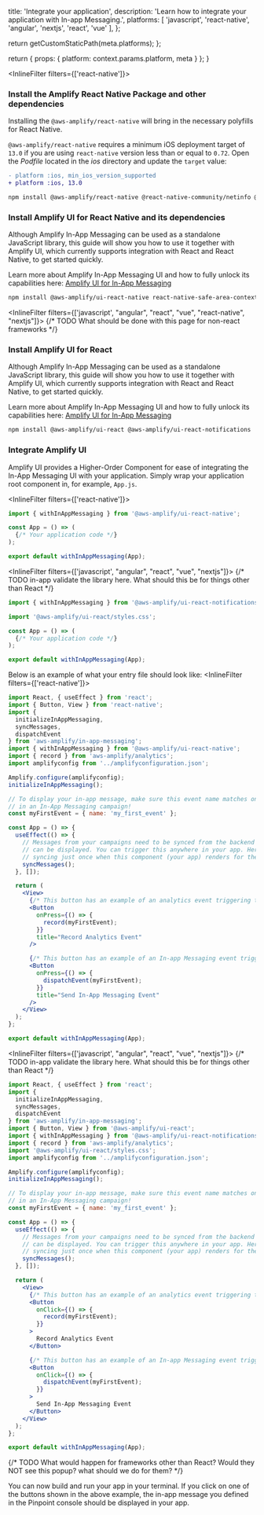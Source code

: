 
  title: 'Integrate your application',
  description: 'Learn how to integrate your application with In-app Messaging.',
  platforms: [
    'javascript',
    'react-native',
    'angular',
    'nextjs',
    'react',
    'vue'
  ],
};

  return getCustomStaticPath(meta.platforms);
};

  return {
    props: {
      platform: context.params.platform,
      meta
    }
  };
}

<InlineFilter filters={['react-native']}>
### Install the Amplify React Native Package and other dependencies
Installing the `@aws-amplify/react-native` will bring in the necessary polyfills for React Native. 

<Accordion title="Instructions for React Native version 0.72 and below">

`@aws-amplify/react-native` requires a minimum iOS deployment target of `13.0` if you are using `react-native` version less than or equal to `0.72`. Open the _Podfile_ located in the _ios_ directory and update the `target` value:

```diff showLineNumbers={false}
- platform :ios, min_ios_version_supported
+ platform :ios, 13.0
```

</Accordion>

```bash title="Terminal" showLineNumbers={false}
npm install @aws-amplify/react-native @react-native-community/netinfo @react-native-async-storage/async-storage
```

### Install Amplify UI for React Native and its dependencies

Although Amplify In-App Messaging can be used as a standalone JavaScript library, this guide will show you how to use it together with Amplify UI, which currently supports integration with React and React Native, to get started quickly.

<Callout>

Learn more about Amplify In-App Messaging UI and how to fully unlock its capabilities here: [Amplify UI for In-App Messaging](https://ui.docs.amplify.aws/react-native/connected-components/in-app-messaging)
  
</Callout>

```bash title="Terminal" showLineNumbers={false}
npm install @aws-amplify/ui-react-native react-native-safe-area-context
```
</InlineFilter>

<InlineFilter filters={['javascript', "angular", "react", "vue", "react-native", "nextjs"]}>
{/* TODO What should be done with this page for non-react frameworks */}

### Install Amplify UI for React

Although Amplify In-App Messaging can be used as a standalone JavaScript library, this guide will show you how to use it together with Amplify UI, which currently supports integration with React and React Native, to get started quickly.

<Callout>

Learn more about Amplify In-App Messaging UI and how to fully unlock its capabilities here: [Amplify UI for In-App Messaging](https://ui.docs.amplify.aws/react/connected-components/in-app-messaging)

</Callout>

```bash title="Terminal" showLineNumbers={false}
npm install @aws-amplify/ui-react @aws-amplify/ui-react-notifications
```
</InlineFilter>

### Integrate Amplify UI

Amplify UI provides a Higher-Order Component for ease of integrating the In-App Messaging UI with your application. Simply wrap your application root component in, for example, `App.js`.

<InlineFilter filters={['react-native']}>
```js
import { withInAppMessaging } from '@aws-amplify/ui-react-native';

const App = () => (
  {/* Your application code */}
);

export default withInAppMessaging(App);
```
</InlineFilter>

<InlineFilter filters={['javascript', "angular", "react", "vue", "nextjs"]}>
{/* TODO in-app validate the library here. What should this be for things other than React */}

```js title="src/App.js"
import { withInAppMessaging } from '@aws-amplify/ui-react-notifications';

import '@aws-amplify/ui-react/styles.css';

const App = () => (
  {/* Your application code */}
);

export default withInAppMessaging(App);
```
</InlineFilter>

Below is an example of what your entry file should look like:
<InlineFilter filters={['react-native']}>
```jsx title="src/index.js"
import React, { useEffect } from 'react';
import { Button, View } from 'react-native';
import {
  initializeInAppMessaging,
  syncMessages,
  dispatchEvent
} from 'aws-amplify/in-app-messaging';
import { withInAppMessaging } from '@aws-amplify/ui-react-native';
import { record } from 'aws-amplify/analytics';
import amplifyconfig from '../amplifyconfiguration.json';

Amplify.configure(amplifyconfig);
initializeInAppMessaging();

// To display your in-app message, make sure this event name matches one you created
// in an In-App Messaging campaign!
const myFirstEvent = { name: 'my_first_event' };

const App = () => {
  useEffect(() => {
    // Messages from your campaigns need to be synced from the backend before they
    // can be displayed. You can trigger this anywhere in your app. Here you are
    // syncing just once when this component (your app) renders for the first time.
    syncMessages();
  }, []);

  return (
    <View>
      {/* This button has an example of an analytics event triggering the in-app message. */}
      <Button
        onPress={() => {
          record(myFirstEvent);
        }}
        title="Record Analytics Event"
      />

      {/* This button has an example of an In-app Messaging event triggering the in-app message.*/}
      <Button
        onPress={() => {
          dispatchEvent(myFirstEvent);
        }}
        title="Send In-App Messaging Event"
      />
    </View>
  );
};

export default withInAppMessaging(App);
```

</InlineFilter>

<InlineFilter filters={['javascript', "angular", "react", "vue", "nextjs"]}>
{/* TODO in-app validate the library here. What should this be for things other than React */}

```jsx title="src/index.js"
import React, { useEffect } from 'react';
import {
  initializeInAppMessaging,
  syncMessages,
  dispatchEvent
} from 'aws-amplify/in-app-messaging';
import { Button, View } from '@aws-amplify/ui-react';
import { withInAppMessaging } from '@aws-amplify/ui-react-notifications';
import { record } from 'aws-amplify/analytics';
import '@aws-amplify/ui-react/styles.css';
import amplifyconfig from '../amplifyconfiguration.json';

Amplify.configure(amplifyconfig);
initializeInAppMessaging();

// To display your in-app message, make sure this event name matches one you created
// in an In-App Messaging campaign!
const myFirstEvent = { name: 'my_first_event' };

const App = () => {
  useEffect(() => {
    // Messages from your campaigns need to be synced from the backend before they
    // can be displayed. You can trigger this anywhere in your app. Here you are
    // syncing just once when this component (your app) renders for the first time.
    syncMessages();
  }, []);

  return (
    <View>
      {/* This button has an example of an analytics event triggering the in-app message. */}
      <Button
        onClick={() => {
          record(myFirstEvent);
        }}
      >
        Record Analytics Event
      </Button>

      {/* This button has an example of an In-app Messaging event triggering the in-app message.*/}
      <Button
        onClick={() => {
          dispatchEvent(myFirstEvent);
        }}
      >
        Send In-App Messaging Event
      </Button>
    </View>
  );
};

export default withInAppMessaging(App);
```
</InlineFilter>

{/* TODO What would happen for frameworks other than React? Would they NOT see this popup? what should we do for them? */}

You can now build and run your app in your terminal. If you click on one of the buttons shown in the above example, the in-app message you defined in the Pinpoint console should be displayed in your app.

